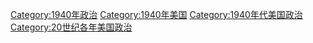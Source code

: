 [[Category:1940年政治|Category:1940年政治]]
[[Category:1940年美国|Category:1940年美国]]
[[Category:1940年代美国政治|Category:1940年代美国政治]]
[[Category:20世纪各年美国政治|Category:20世纪各年美国政治]]